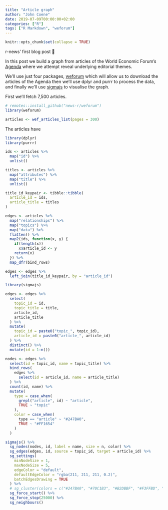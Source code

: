 ```yaml
---
title: "Article graph"
author: "John Coene"
date: 2019-07-09T00:00:00+02:00
categories: ["R"]
tags: ["R Markdown", "weforum"]
---
```


```r
knitr::opts_chunk$set(collapse = TRUE)
```

r-news' first blog post 🎉

In this post we build a graph from articles of the World Economic Forum's [Agenda](https://www.weforum.org/agenda) where we attempt reveal underlying editorial themes.

We'll use just four packages, [weforum](https://github.com/news-r/weforum) which will allow us to download the articles of the Agenda then we'll use dplyr and purrr to process the data, and finally we'll use [sigmajs](http://sigmajs.john-coene.com) to visualise the graph.

First we'll fetch 7,500 articles.

```r
# remotes::install_github("news-r/weforum")
library(weforum)

articles <- wef_articles_list(pages = 300)
```

The articles have 

```r
library(dplyr)
library(purrr)

ids <- articles %>% 
  map("id") %>% 
  unlist()

titles <- articles %>% 
  map("attributes") %>% 
  map("title") %>% 
  unlist()

title_id_keypair <- tibble::tibble(
  article_id = ids,
  article_title = titles
)

edges <- articles %>% 
  map("relationships") %>% 
  map("topics") %>% 
  map("data") %>% 
  flatten() %>% 
  map2(ids, function(x, y) {
    if(length(x))
      x$article_id <- y
    return(x)
  }) %>% 
  map_dfr(bind_rows)

edges <- edges %>% 
  left_join(title_id_keypair, by = "article_id")

library(sigmajs)

edges <- edges %>% 
  select(
    topic_id = id,
    topic_title = title,
    article_id,
    article_title
  ) %>% 
  mutate(
    topic_id = paste0("topic_", topic_id),
    article_id = paste0("article_", article_id)
  ) %>% 
  distinct() %>% 
  mutate(id = 1:n()) 

nodes <- edges %>% 
  select(id = topic_id, name = topic_title) %>% 
  bind_rows(
    edges %>% 
      select(id = article_id, name = article_title)
  ) %>% 
  count(id, name) %>% 
  mutate(
    type = case_when(
      grepl("article", id) ~ "article",
      TRUE ~ "topic"
    ),
    color = case_when(
      type == "article" ~ "#247BA0",
      TRUE ~ "#FF1654"
    )
  )

sigmajs() %>% 
  sg_nodes(nodes, id, label = name, size = n, color) %>% 
  sg_edges(edges, id, source = topic_id, target = article_id) %>% 
  sg_settings(
    minNodeSize = 1,
    maxNodeSize = 5,
    edgeColor = "default",
    defaultEdgeColor = "rgba(211, 211, 211, 0.2)",
    batchEdgesDrawing = TRUE
  ) %>% 
  # sg_cluster(colors = c("#247BA0", "#70C1B3", "#B2DBBF", "#F3FFBD", "#FF1654")) %>% 
  sg_force_start() %>% 
  sg_force_stop(25000) %>% 
  sg_neighbours()
```